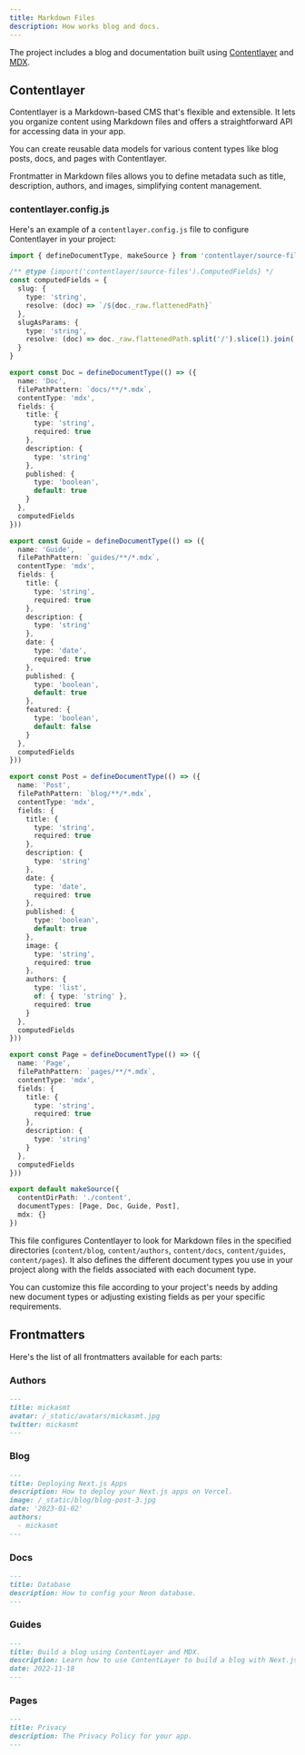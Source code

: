 ```yaml
---
title: Markdown Files
description: How works blog and docs.
---
```


The project includes a blog and documentation built using [Contentlayer](https://contentlayer.dev/) and [MDX](https://mdxjs.com/).

## Contentlayer

Contentlayer is a Markdown-based CMS that's flexible and extensible. It lets you organize content using Markdown files and offers a straightforward API for accessing data in your app.

You can create reusable data models for various content types like blog posts, docs, and pages with Contentlayer.

Frontmatter in Markdown files allows you to define metadata such as title, description, authors, and images, simplifying content management.

### contentlayer.config.js

Here's an example of a `contentlayer.config.js` file to configure Contentlayer in your project:

```typescript title="contentlayer.config.js"
import { defineDocumentType, makeSource } from 'contentlayer/source-files'

/** @type {import('contentlayer/source-files').ComputedFields} */
const computedFields = {
  slug: {
    type: 'string',
    resolve: (doc) => `/${doc._raw.flattenedPath}`
  },
  slugAsParams: {
    type: 'string',
    resolve: (doc) => doc._raw.flattenedPath.split('/').slice(1).join('/')
  }
}

export const Doc = defineDocumentType(() => ({
  name: 'Doc',
  filePathPattern: `docs/**/*.mdx`,
  contentType: 'mdx',
  fields: {
    title: {
      type: 'string',
      required: true
    },
    description: {
      type: 'string'
    },
    published: {
      type: 'boolean',
      default: true
    }
  },
  computedFields
}))

export const Guide = defineDocumentType(() => ({
  name: 'Guide',
  filePathPattern: `guides/**/*.mdx`,
  contentType: 'mdx',
  fields: {
    title: {
      type: 'string',
      required: true
    },
    description: {
      type: 'string'
    },
    date: {
      type: 'date',
      required: true
    },
    published: {
      type: 'boolean',
      default: true
    },
    featured: {
      type: 'boolean',
      default: false
    }
  },
  computedFields
}))

export const Post = defineDocumentType(() => ({
  name: 'Post',
  filePathPattern: `blog/**/*.mdx`,
  contentType: 'mdx',
  fields: {
    title: {
      type: 'string',
      required: true
    },
    description: {
      type: 'string'
    },
    date: {
      type: 'date',
      required: true
    },
    published: {
      type: 'boolean',
      default: true
    },
    image: {
      type: 'string',
      required: true
    },
    authors: {
      type: 'list',
      of: { type: 'string' },
      required: true
    }
  },
  computedFields
}))

export const Page = defineDocumentType(() => ({
  name: 'Page',
  filePathPattern: `pages/**/*.mdx`,
  contentType: 'mdx',
  fields: {
    title: {
      type: 'string',
      required: true
    },
    description: {
      type: 'string'
    }
  },
  computedFields
}))

export default makeSource({
  contentDirPath: './content',
  documentTypes: [Page, Doc, Guide, Post],
  mdx: {}
})
```

This file configures Contentlayer to look for Markdown files in the specified directories (`content/blog`, `content/authors`, `content/docs`, `content/guides`, `content/pages`). It also defines the different document types you use in your project along with the fields associated with each document type.

You can customize this file according to your project's needs by adding new document types or adjusting existing fields as per your specific requirements.

## Frontmatters

Here's the list of all frontmatters available for each parts:

<Steps>

### Authors

```md
---
title: mickasmt
avatar: /_static/avatars/mickasmt.jpg
twitter: mickasmt
---
```

### Blog

```md
---
title: Deploying Next.js Apps
description: How to deploy your Next.js apps on Vercel.
image: /_static/blog/blog-post-3.jpg
date: '2023-01-02'
authors:
  - mickasmt
---
```

### Docs

```md
---
title: Database
description: How to config your Neon database.
---
```

### Guides

```md
---
title: Build a blog using ContentLayer and MDX.
description: Learn how to use ContentLayer to build a blog with Next.js
date: 2022-11-18
---
```

### Pages

```md
---
title: Privacy
description: The Privacy Policy for your app.
---
```

</Steps>
